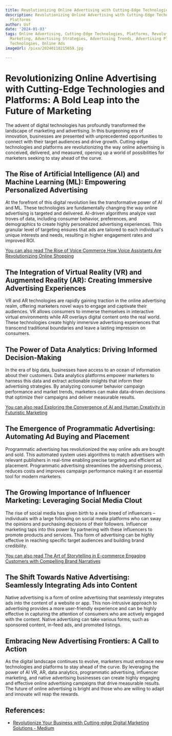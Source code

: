 ```yaml
---
title: Revolutionizing Online Advertising with Cutting-Edge Technologies and Platforms
description: Revolutionizing Online Advertising with Cutting-Edge Technologies and
  Platforms
author: Usf
date: '2024-01-03'
tags: Online Advertising, Cutting-Edge Technologies, Platforms, Revolutionizing, Digital
  Marketing, Advertising Strategies, Advertising Trends, Advertising Platforms, Advertising
  Technologies, Online Ads
imageUrl: /pixa/20240118215659.jpg

---
```

# Revolutionizing Online Advertising with  Cutting-Edge  Technologies and Platforms: A Bold Leap into the Future of Marketing

The advent of digital technologies has profoundly transformed the landscape  of marketing  and advertising. In this burgeoning era  of innovation, businesses  are presented with unprecedented opportunities  to connect with their  target audiences and  drive growth. Cutting-edge technologies and  platforms are revolutionizing the way online advertising is conceived, delivered,  and measured, opening up a world of  possibilities for marketers seeking to stay ahead of the curve.

## The Rise of Artificial Intelligence  (AI) and Machine Learning (ML): Empowering Personalized Advertising

At the forefront of this digital revolution  lies the transformative power of AI and ML. These technologies are fundamentally changing the way online  advertising is targeted and delivered. AI-driven algorithms analyze vast troves of data, including consumer behavior, preferences, and demographics to create highly personalized advertising experiences. This granular level of targeting ensures that ads are tailored to each individual's unique interests and needs, resulting in  higher engagement rates and improved ROI.

[You can also read The Rise of Voice Commerce How Voice Assistants Are Revolutionizing Online Shopping](The%20Rise%20of%20Voice%20Commerce%20How%20Voice%20Assistants%20Are%20Revolutionizing%20Online%20Shopping)


## The Integration of Virtual Reality (VR) and  Augmented Reality (AR): Creating Immersive Advertising Experiences

VR and AR technologies are rapidly gaining traction in the online  advertising realm, offering marketers novel ways  to engage and captivate their  audiences. VR allows consumers  to immerse themselves in interactive virtual environments while AR overlays digital content onto the real world. These technologies create highly immersive advertising experiences that transcend traditional boundaries and leave  a lasting impression on consumers.

## The Power of Data Analytics: Driving Informed Decision-Making

In the era of big data, businesses have access to an ocean  of information about their customers. Data analytics platforms empower marketers to harness this data and extract actionable  insights that inform  their advertising strategies. By analyzing  consumer behavior campaign performance  and market trends, marketers can make data-driven decisions that optimize their campaigns and deliver measurable results.

[You can  also read Exploring the Convergence of  AI and Human Creativity  in Futuristic Marketing](Exploring%20the%20Convergence%20of%20AI%20and%20Human%20Creativity%20in%20Futuristic%20Marketing)


## The Emergence of Programmatic Advertising:  Automating Ad Buying and Placement

Programmatic  advertising has revolutionized the way online ads are bought and sold. This automated system uses algorithms to match advertisers with relevant publishers in real-time enabling precise targeting and efficient ad placement. Programmatic  advertising streamlines the advertising process, reduces costs  and improves campaign performance making it an essential  tool for  modern marketers.

##  The Growing  Importance of Influencer Marketing:  Leveraging Social  Media Clout

The rise of social media has given birth to a new breed of influencers – individuals with a large  following  on social media platforms  who can sway the  opinions and purchasing  decisions of their followers. Influencer  marketing taps  into  this power by partnering with these influencers to promote products and services. This form of advertising can be highly effective in reaching specific target audiences  and building brand credibility.

[You can also read The Art of Storytelling in E-commerce Engaging Customers with Compelling Brand  Narratives](The%20Art%20of%20Storytelling%20in%20E-commerce%20Engaging%20Customers%20with%20Compelling%20Brand%20Narratives)


## The Shift Towards Native Advertising: Seamlessly Integrating Ads  into Content

Native advertising is a form of online advertising that seamlessly integrates ads into the content of a website or app. This non-intrusive approach  to advertising provides a more user-friendly experience and can be highly  effective in capturing the attention of  consumers who are actively engaged with the content. Native advertising  can take various  forms, such as  sponsored content, in-feed ads, and promoted listings.

## Embracing New Advertising Frontiers: A Call to Action

As the digital landscape continues to evolve,  marketers must embrace new technologies and platforms to stay ahead of the curve. By  leveraging the power of  AI VR, AR, data analytics, programmatic advertising, influencer marketing,  and native advertising businesses can create highly engaging and effective online advertising campaigns that drive measurable results. The future of online advertising is bright and those who are willing  to adapt and innovate will  reap the rewards.

## References:
- [Revolutionize Your Business with Cutting-edge Digital Marketing Solutions - Medium](https://medium.com/@jameswila317/revolutionize-your-business-with-cutting-edge-digital-marketing-solutions-d10a10f3852a)
